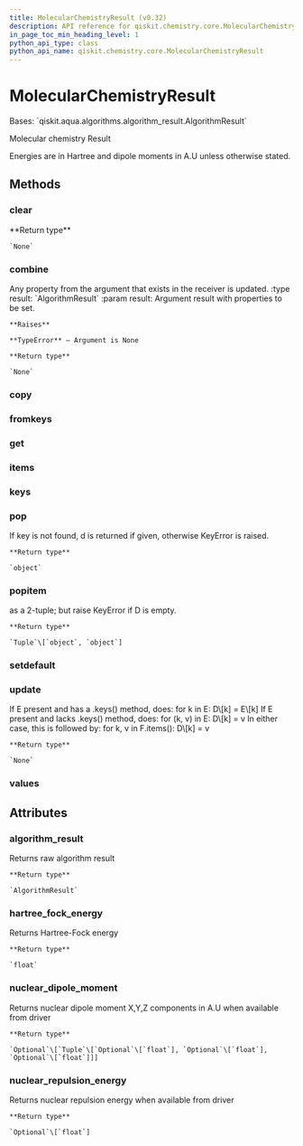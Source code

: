 ```yaml
---
title: MolecularChemistryResult (v0.32)
description: API reference for qiskit.chemistry.core.MolecularChemistryResult in qiskit v0.32
in_page_toc_min_heading_level: 1
python_api_type: class
python_api_name: qiskit.chemistry.core.MolecularChemistryResult
---
```


# MolecularChemistryResult

<Class id="qiskit.chemistry.core.MolecularChemistryResult" isDedicatedPage={true} github="https://github.com/qiskit-community/qiskit-aqua/tree/stable/0.9/qiskit/chemistry/core/chemistry_operator.py" signature="MolecularChemistryResult(a_dict=None)" modifiers="class">
  Bases: `qiskit.aqua.algorithms.algorithm_result.AlgorithmResult`

  Molecular chemistry Result

  Energies are in Hartree and dipole moments in A.U unless otherwise stated.

  ## Methods

  <span id="qiskit-chemistry-core-molecularchemistryresult-clear" />

  ### clear

  <Function id="qiskit.chemistry.core.MolecularChemistryResult.clear" signature="MolecularChemistryResult.clear()">
    **Return type**

    `None`
  </Function>

  <span id="qiskit-chemistry-core-molecularchemistryresult-combine" />

  ### combine

  <Function id="qiskit.chemistry.core.MolecularChemistryResult.combine" signature="MolecularChemistryResult.combine(result)">
    Any property from the argument that exists in the receiver is updated. :type result: `AlgorithmResult` :param result: Argument result with properties to be set.

    **Raises**

    **TypeError** – Argument is None

    **Return type**

    `None`
  </Function>

  <span id="qiskit-chemistry-core-molecularchemistryresult-copy" />

  ### copy

  <Function id="qiskit.chemistry.core.MolecularChemistryResult.copy" signature="MolecularChemistryResult.copy()" />

  <span id="qiskit-chemistry-core-molecularchemistryresult-fromkeys" />

  ### fromkeys

  <Function id="qiskit.chemistry.core.MolecularChemistryResult.fromkeys" signature="MolecularChemistryResult.fromkeys(iterable, value=None)" modifiers="classmethod" />

  <span id="qiskit-chemistry-core-molecularchemistryresult-get" />

  ### get

  <Function id="qiskit.chemistry.core.MolecularChemistryResult.get" signature="MolecularChemistryResult.get(k[, d]) → D[k] if k in D, else d. d defaults to None." />

  <span id="qiskit-chemistry-core-molecularchemistryresult-items" />

  ### items

  <Function id="qiskit.chemistry.core.MolecularChemistryResult.items" signature="MolecularChemistryResult.items() → a set-like object providing a view on D’s items" />

  <span id="qiskit-chemistry-core-molecularchemistryresult-keys" />

  ### keys

  <Function id="qiskit.chemistry.core.MolecularChemistryResult.keys" signature="MolecularChemistryResult.keys() → a set-like object providing a view on D’s keys" />

  <span id="qiskit-chemistry-core-molecularchemistryresult-pop" />

  ### pop

  <Function id="qiskit.chemistry.core.MolecularChemistryResult.pop" signature="MolecularChemistryResult.pop(key, default=None)">
    If key is not found, d is returned if given, otherwise KeyError is raised.

    **Return type**

    `object`
  </Function>

  <span id="qiskit-chemistry-core-molecularchemistryresult-popitem" />

  ### popitem

  <Function id="qiskit.chemistry.core.MolecularChemistryResult.popitem" signature="MolecularChemistryResult.popitem()">
    as a 2-tuple; but raise KeyError if D is empty.

    **Return type**

    `Tuple`\[`object`, `object`]
  </Function>

  <span id="qiskit-chemistry-core-molecularchemistryresult-setdefault" />

  ### setdefault

  <Function id="qiskit.chemistry.core.MolecularChemistryResult.setdefault" signature="MolecularChemistryResult.setdefault(k[, d]) → D.get(k,d), also set D[k]=d if k not in D" />

  <span id="qiskit-chemistry-core-molecularchemistryresult-update" />

  ### update

  <Function id="qiskit.chemistry.core.MolecularChemistryResult.update" signature="MolecularChemistryResult.update(*args, **kwargs)">
    If E present and has a .keys() method, does: for k in E: D\[k] = E\[k] If E present and lacks .keys() method, does: for (k, v) in E: D\[k] = v In either case, this is followed by: for k, v in F.items(): D\[k] = v

    **Return type**

    `None`
  </Function>

  <span id="qiskit-chemistry-core-molecularchemistryresult-values" />

  ### values

  <Function id="qiskit.chemistry.core.MolecularChemistryResult.values" signature="MolecularChemistryResult.values() → an object providing a view on D’s values" />

  ## Attributes

  ### algorithm\_result

  <Attribute id="qiskit.chemistry.core.MolecularChemistryResult.algorithm_result">
    Returns raw algorithm result

    **Return type**

    `AlgorithmResult`
  </Attribute>

  ### hartree\_fock\_energy

  <Attribute id="qiskit.chemistry.core.MolecularChemistryResult.hartree_fock_energy">
    Returns Hartree-Fock energy

    **Return type**

    `float`
  </Attribute>

  ### nuclear\_dipole\_moment

  <Attribute id="qiskit.chemistry.core.MolecularChemistryResult.nuclear_dipole_moment">
    Returns nuclear dipole moment X,Y,Z components in A.U when available from driver

    **Return type**

    `Optional`\[`Tuple`\[`Optional`\[`float`], `Optional`\[`float`], `Optional`\[`float`]]]
  </Attribute>

  ### nuclear\_repulsion\_energy

  <Attribute id="qiskit.chemistry.core.MolecularChemistryResult.nuclear_repulsion_energy">
    Returns nuclear repulsion energy when available from driver

    **Return type**

    `Optional`\[`float`]
  </Attribute>
</Class>


